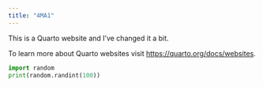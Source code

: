 ```yaml
---
title: "4MA1"
---
```


This is a Quarto website and I've changed it a bit.

To learn more about Quarto websites visit <https://quarto.org/docs/websites>.

```python
import random
print(random.randint(100))
```

